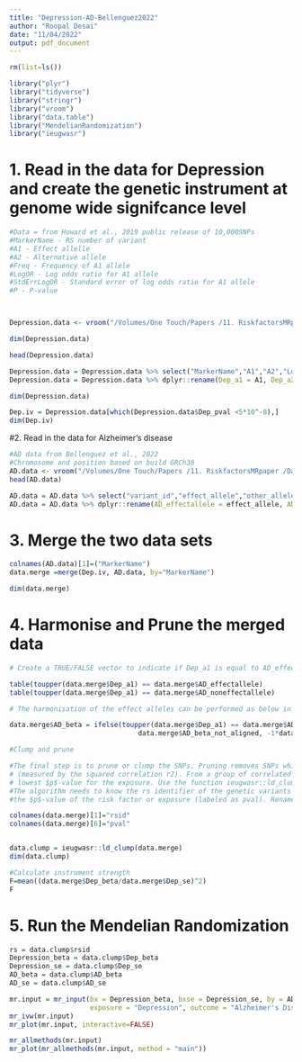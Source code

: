 ```yaml
---
title: "Depression-AD-Bellenguez2022"
author: "Roopal Desai"
date: "11/04/2022"
output: pdf_document
---
```


```r
rm(list=ls())
```

```r
library("plyr") 
library("tidyverse")
library("stringr") 
library("vroom") 
library("data.table") 
library("MendelianRandomization") 
library("ieugwasr")
```

# 1. Read in the data for Depression and create the genetic instrument at genome wide signifcance level 

```r
#Data = from Howard et al., 2019 public release of 10,000SNPs 
#MarkerName - RS number of variant
#A1 - Effect allelle
#A2 - Alternative allele
#Freq - Frequency of A1 allele
#LogOR - Log odds ratio for A1 allele
#StdErrLogOR - Standard error of log odds ratio for A1 allele
#P - P-value



Depression.data <- vroom("/Volumes/One Touch/Papers /11. RiskfactorsMRpaper /Data/Depression/Depression Howard  et al 2019/PGC_UKB_23andMe_depression_10000.txt")

```

```r
dim(Depression.data)
```

```r
head(Depression.data)
```
```r
Depression.data = Depression.data %>% select("MarkerName","A1","A2","LogOR","StdErrLogOR","P")
Depression.data = Depression.data %>% dplyr::rename(Dep_a1 = A1, Dep_a2 = A2, Dep_beta = LogOR, Dep_se = StdErrLogOR, Dep_pval = P)

dim(Depression.data)
```

```r
Dep.iv = Depression.data[which(Depression.data$Dep_pval <5*10^-8),]
dim(Dep.iv)
```

#2. Read in the data for Alzheimer's disease 

```r
#AD data from Bellenguez et al., 2022 
#Chromosome and position based on build GRCh38
AD.data <- vroom("/Volumes/One Touch/Papers /11. RiskfactorsMRpaper /Data/Alzheimer's Disease/Bellenguez 2022/GCST90027158_buildGRCh38.tsv")
head(AD.data)
```


```r
AD.data = AD.data %>% select("variant_id","effect_allele","other_allele","beta","standard_error","p_value")
AD.data = AD.data %>% dplyr::rename(AD_effectallele = effect_allele, AD_noneffectallele = other_allele, AD_beta_not_aligned = beta, AD_se = standard_error, AD_pval = p_value)
```

# 3. Merge the two data sets 

```r
colnames(AD.data)[1]=("MarkerName")
data.merge =merge(Dep.iv, AD.data, by="MarkerName") 

dim(data.merge)
```

# 4. Harmonise and Prune the merged data 

```r

# Create a TRUE/FALSE vector to indicate if Dep_a1 is equal to AD_effectallele. 

table(toupper(data.merge$Dep_a1) == data.merge$AD_effectallele)
table(toupper(data.merge$Dep_a1) == data.merge$AD_noneffectallele)
```
```r

# The harmonisation of the effect alleles can be performed as below in this case we are just creating the variable AD_beta as all the alleles are aligned 

data.merge$AD_beta = ifelse(toupper(data.merge$Dep_a1) == data.merge$AD_effectallele, 
                                data.merge$AD_beta_not_aligned, -1*data.merge$AD_beta_not_aligned)
```


```r

#Clump and prune

#The final step is to prune or clump the SNPs. Pruning removes SNPs which are correlated 
# (measured by the squared correlation r2). From a group of correlated SNPs it retains the one with the 
# lowest $p$-value for the exposure. Use the function ieugwasr::ld_clump to prune the data. 
#The algorithm needs to know the rs identifier of the genetic variants (labeled as rsid) and 
#the $p$-value of the risk factor or exposure (labeled as pval). Rename the following columns accordingly:

colnames(data.merge)[1]="rsid"
colnames(data.merge)[6]="pval"


data.clump = ieugwasr::ld_clump(data.merge)
dim(data.clump)
```

```r
#Calculate instrument strength
F=mean((data.merge$Dep_beta/data.merge$Dep_se)^2)
F
```
# 5. Run the Mendelian Randomization 


```r
rs = data.clump$rsid
Depression_beta = data.clump$Dep_beta
Depression_se = data.clump$Dep_se
AD_beta = data.clump$AD_beta
AD_se = data.clump$AD_se

mr.input = mr_input(bx = Depression_beta, bxse = Depression_se, by = AD_beta, byse = AD_se, 
                    exposure = "Depression", outcome = "Alzheimer's Disease", snps = rs)
mr_ivw(mr.input)
mr_plot(mr.input, interactive=FALSE)

```

```r
mr_allmethods(mr.input)
mr_plot(mr_allmethods(mr.input, method = "main"))
```



